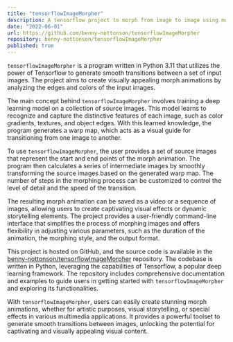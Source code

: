 ```yaml
---
title: "tensorflowImageMorpher"
description: A tensorflow project to morph from image to image using morph maps
date: "2022-06-01"
url: https://github.com/benny-nottonson/tensorflowImageMorpher
repository: benny-nottonson/tensorflowImageMorpher
published: true
---
```


`tensorflowImageMorpher` is a program written in Python 3.11 that utilizes the power of Tensorflow to generate smooth transitions between a set of input images. The project aims to create visually appealing morph animations by analyzing the edges and colors of the input images.

The main concept behind `tensorflowImageMorpher` involves training a deep learning model on a collection of source images. This model learns to recognize and capture the distinctive features of each image, such as color gradients, textures, and object edges. With this learned knowledge, the program generates a warp map, which acts as a visual guide for transitioning from one image to another.

To use `tensorflowImageMorpher`, the user provides a set of source images that represent the start and end points of the morph animation. The program then calculates a series of intermediate images by smoothly transforming the source images based on the generated warp map. The number of steps in the morphing process can be customized to control the level of detail and the speed of the transition.

The resulting morph animation can be saved as a video or a sequence of images, allowing users to create captivating visual effects or dynamic storytelling elements. The project provides a user-friendly command-line interface that simplifies the process of morphing images and offers flexibility in adjusting various parameters, such as the duration of the animation, the morphing style, and the output format.

This project is hosted on GitHub, and the source code is available in the [benny-nottonson/tensorflowImageMorpher](https://github.com/benny-nottonson/tensorflowImageMorpher) repository. The codebase is written in Python, leveraging the capabilities of Tensorflow, a popular deep learning framework. The repository includes comprehensive documentation and examples to guide users in getting started with `tensorflowImageMorpher` and exploring its functionalities.

With `tensorflowImageMorpher`, users can easily create stunning morph animations, whether for artistic purposes, visual storytelling, or special effects in various multimedia applications. It provides a powerful toolset to generate smooth transitions between images, unlocking the potential for captivating and visually appealing visual content.
